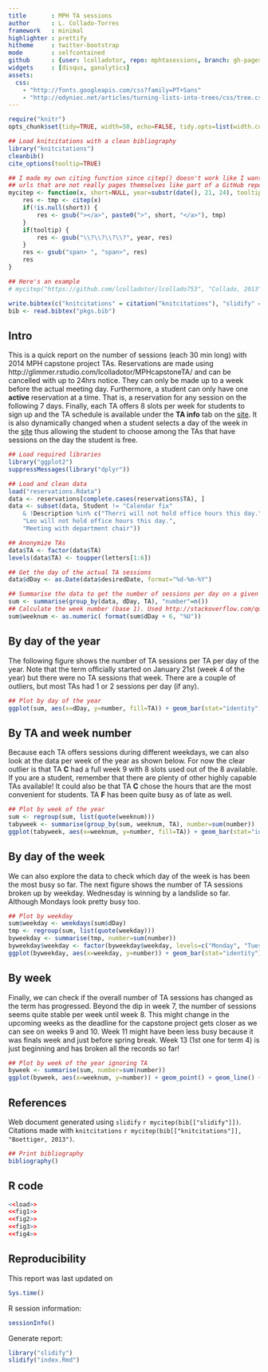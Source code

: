 ```yaml
---
title       : MPH TA sessions
author      : L. Collado-Torres
framework   : minimal
highlighter : prettify
hitheme     : twitter-bootstrap
mode        : selfcontained
github      : {user: lcolladotor, repo: mphtasessions, branch: gh-pages}
widgets     : [disqus, ganalytics]
assets:
  css: 
    - "http://fonts.googleapis.com/css?family=PT+Sans"
    - "http://odyniec.net/articles/turning-lists-into-trees/css/tree.css"
---
```


```r
require("knitr")
opts_chunk$set(tidy=TRUE, width=50, echo=FALSE, tidy.opts=list(width.cutoff=50))
```


```r
## Load knitcitations with a clean bibliography
library("knitcitations")
cleanbib()
cite_options(tooltip=TRUE)

## I made my own citing function since citep() doesn't work like I want to with
## urls that are not really pages themselves like part of a GitHub repo.
mycitep <- function(x, short=NULL, year=substr(date(), 21, 24), tooltip=TRUE) {
	res <- tmp <- citep(x)
	if(!is.null(short)) {
		res <- gsub("></a>", paste0(">", short, "</a>"), tmp)
	}		
	if(tooltip) {
		res <- gsub("\\?\\?\\?\\?", year, res)
	}
	res <- gsub("span> ", "span>", res)
	res
}

## Here's an example
# mycitep("https://github.com/lcolladotor/lcollado753", "Collado, 2013")
```
```r
write.bibtex(c("knitcitations" = citation("knitcitations"), "slidify" = citation("slidify")), file = "pkgs.bib")
bib <- read.bibtex("pkgs.bib")
```


## Intro

This is a quick report on the number of sessions (each 30 min long) with 2014 MPH capstone project TAs. Reservations are made using http://glimmer.rstudio.com/lcolladotor/MPHcapstoneTA/ and can be cancelled with up to 24hrs notice. They can only be made up to a week before the actual meeting day. Furthermore, a student can only have one __active__ reservation at a time. That is, a reservation for any session on the following 7 days. Finally, each TA offers 8 slots per week for students to sign up and the TA schedule is available under the __TA info__ tab on the [site](http://glimmer.rstudio.com/lcolladotor/MPHcapstoneTA/). It is also dynamically changed when a student selects a day of the week in the [site](http://glimmer.rstudio.com/lcolladotor/MPHcapstoneTA/) thus allowing the student to choose among the TAs that have sessions on the day the student is free.

```r
## Load required libraries
library("ggplot2")
suppressMessages(library("dplyr"))

## Load and clean data
load("reservations.Rdata")
data <- reservations[complete.cases(reservations$TA), ]
data <- subset(data, Student != "Calendar fix" 
	& !Description %in% c("Therri will not hold office hours this day.",
	"Leo will not hold office hours this day.",
	"Meeting with department chair"))

## Anonymize TAs
data$TA <- factor(data$TA)
levels(data$TA) <- toupper(letters[1:6])

## Get the day of the actual TA sessions
data$dDay <- as.Date(data$desiredDate, format="%d-%m-%Y")

## Summarise the data to get the number of sessions per day on a given day
sum <- summarise(group_by(data, dDay, TA), "number"=n())
## Calculate the week number (base 1). Used http://stackoverflow.com/questions/15278128/calculate-the-week-number-0-53-in-year-with-r
sum$weeknum <- as.numeric( format(sum$dDay + 6, "%U"))
```

## By day of the year

The following figure shows the number of TA sessions per TA per day of the year. Note that the term officially started on January 21st (week 4 of the year) but there were no TA sessions that week. There are a couple of outliers, but most TAs had 1 or 2 sessions per day (if any).

```r
## Plot by day of the year
ggplot(sum, aes(x=dDay, y=number, fill=TA)) + geom_bar(stat="identity", position="dodge") + xlab("Day of the year") + ylab("Number of TA sessions")

```

## By TA and week number

Because each TA offers sessions during different weekdays, we can also look at the data per week of the year as shown below. For now the clear outlier is that TA __C__ had a full week 9 with 8 slots used out of the 8 available. If you are a student, remember that there are plenty of other highly capable TAs available! It could also be that TA __C__ chose the hours that are the most convenient for students. TA __F__ has been quite busy as of late as well.

```r
## Plot by week of the year
sum <- regroup(sum, list(quote(weeknum)))
tabyweek <- summarise(group_by(sum, weeknum, TA), number=sum(number))
ggplot(tabyweek, aes(x=weeknum, y=number, fill=TA)) + geom_bar(stat="identity", position="dodge") + xlab("Week of the year (base 1)") + ylab("Number of TA sessions")

```

## By day of the week

We can also explore the data to check which day of the week is has been the most busy so far. The next figure shows the number of TA sessions broken up by weekday. Wednesday is winning by a landslide so far. Although Mondays look pretty busy too.

```r
## Plot by weekday
sum$weekday <- weekdays(sum$dDay)
tmp <- regroup(sum, list(quote(weekday)))
byweekday <- summarise(tmp, number=sum(number))
byweekday$weekday <- factor(byweekday$weekday, levels=c("Monday", "Tuesday", "Wednesday", "Thursday", "Friday"))
ggplot(byweekday, aes(x=weekday, y=number)) + geom_bar(stat="identity") + xlab("Day of the week") + ylab("Number of TA sessions")

```

## By week

Finally, we can check if the overall number of TA sessions has changed as the term has progressed. Beyond the dip in week 7, the number of sessions seems quite stable per week until week 8. This might change in the upcoming weeks as the deadline for the capstone project gets closer as we can see on weeks 9 and 10. Week 11 might have been less busy because it was finals week and just before spring break. Week 13 (1st one for term 4) is just beginning and has broken all the records so far!


```r
## Plot by week of the year ignoring TA
byweek <- summarise(sum, number=sum(number))
ggplot(byweek, aes(x=weeknum, y=number)) + geom_point() + geom_line() + xlab("Week of the year (base 1)") + ylab("Number of TA sessions") + scale_y_continuous(breaks=seq(0, 15, by=1), limits=c(0, 15))

```


## References

Web document generated using `slidify` `r mycitep(bib[["slidify"]])`. Citations made with `knitcitations` `r mycitep(bib[["knitcitations"]], "Boettiger, 2013")`. 


```r
## Print bibliography
bibliography()
```



## R code

```r
<<load>>
<<fig1>>
<<fig2>>
<<fig3>>
<<fig4>>
```

## Reproducibility

This report was last updated on

```r
Sys.time()
```

R session information:

```r
sessionInfo()
```

Generate report:

```r
library("slidify")
slidify("index.Rmd")
```


<div id='disqus_thread'></div>


